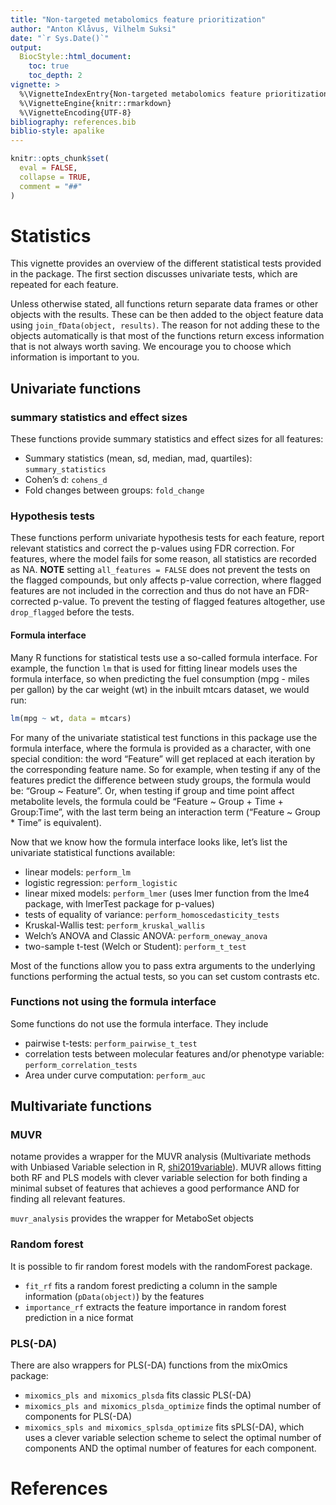 ```yaml
---
title: "Non-targeted metabolomics feature prioritization"
author: "Anton Klåvus, Vilhelm Suksi"
date: "`r Sys.Date()`"
output:
  BiocStyle::html_document:
    toc: true
    toc_depth: 2
vignette: >
  %\VignetteIndexEntry{Non-targeted metabolomics feature prioritization}
  %\VignetteEngine{knitr::rmarkdown}
  %\VignetteEncoding{UTF-8}
bibliography: references.bib
biblio-style: apalike
---
```


```r
knitr::opts_chunk$set(
  eval = FALSE,
  collapse = TRUE,
  comment = "##"
)
```

# Statistics

This vignette provides an overview of the different statistical tests provided in the package. The first section discusses univariate tests, which are repeated for each feature.

Unless otherwise stated, all functions return separate data frames or other objects with the results. These can be then added to the object feature data using ```join_fData(object, results)```. The reason for not adding these to the objects automatically is that most of the functions return excess information that is not always worth saving. We encourage you to choose which information is important to you.

## Univariate functions

### summary statistics and effect sizes

These functions provide summary statistics and effect sizes for all features:

- Summary statistics (mean, sd, median, mad, quartiles): ```summary_statistics```  
- Cohen's d: ```cohens_d```  
- Fold changes between groups: ```fold_change```

### Hypothesis tests

These functions perform univariate hypothesis tests for each feature, report relevant statistics and correct the p-values using FDR correction. For features, where the model fails for some reason, all statistics are recorded as NA. **NOTE** setting ```all_features = FALSE``` does not prevent the tests on the flagged compounds, but only affects p-value correction, where flagged features are not included in the correction and thus do not have an FDR-corrected p-value. To prevent the testing of flagged features altogether, use ```drop_flagged``` before the tests.

#### Formula interface

Many R functions for statistical tests use a so-called formula interface. For example, the function ```lm``` that is used for fitting linear models uses the formula interface, so when predicting the fuel consumption (mpg - miles per gallon) by the car weight (wt) in the inbuilt mtcars dataset, we would run:

```r
lm(mpg ~ wt, data = mtcars)
```

For many of the univariate statistical test functions in this package use the formula interface, where the formula is provided as a character, with one special condition: the word "Feature" will get replaced at each iteration by the corresponding feature name. So for example, when testing if any of the features predict the difference between study groups, the formula would be: "Group ~ Feature". Or, when testing if group and time point affect metabolite levels, the formula could be "Feature ~ Group + Time + Group:Time", with the last term being an interaction term ("Feature ~ Group * Time" is equivalent).

Now that we know how the formula interface looks like, let's list the univariate statistical functions available:

- linear models: ```perform_lm```  
- logistic regression: ```perform_logistic```  
- linear mixed models: ```perform_lmer``` (uses lmer function from the lme4 package, with lmerTest package for p-values)  
- tests of equality of variance: ```perform_homoscedasticity_tests```
- Kruskal-Wallis test: ```perform_kruskal_wallis```  
- Welch's ANOVA and Classic ANOVA: ```perform_oneway_anova```  
- two-sample t-test (Welch or Student): ```perform_t_test``` 

Most of the functions allow you to pass extra arguments to the underlying functions performing the actual tests, so you can set custom contrasts etc.

### Functions not using the formula interface

Some functions do not use the formula interface. They include

- pairwise t-tests: ```perform_pairwise_t_test```
- correlation tests between molecular features and/or phenotype variable: ```perform_correlation_tests```
- Area under curve computation: ```perform_auc```


## Multivariate functions

### MUVR

notame provides a wrapper for the MUVR analysis (Multivariate methods with Unbiased Variable selection in R, [shi2019variable](https://gitlab.com/CarlBrunius/MUVR/)). MUVR allows fitting both RF and PLS models with clever variable selection for both finding a minimal subset of features that achieves a good performance AND for finding all relevant features.

```muvr_analysis``` provides the wrapper for MetaboSet objects

### Random forest

It is possible to fir random forest models with the randomForest package.

- ```fit_rf``` fits a random forest predicting a column in the sample information (```pData(object)```) by the features  
- ```importance_rf``` extracts the feature importance in random forest prediction in a nice format


### PLS(-DA)

There are also wrappers for PLS(-DA) functions from the mixOmics package:

- ```mixomics_pls and mixomics_plsda``` fits classic PLS(-DA)  
- ```mixomics_pls and mixomics_plsda_optimize``` finds the optimal number of components for PLS(-DA)  
- ```mixomics_spls and mixomics_splsda_optimize``` fits sPLS(-DA), which uses a clever variable selection scheme to select the optimal number of components AND the optimal number of features for each component.

# References